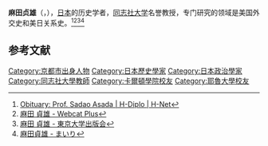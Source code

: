 '''麻田贞雄'''（{{lang-ja|麻田 貞雄}}，{{bd|1936年|1月29日|2019年|2月4日|catIdx=Asada}}），[[日本|日本]]的历史学者，[[同志社大学|同志社大学]]名誉教授，专门研究的领域是美国外交史和美日关系史。<ref>[https://networks.h-net.org/node/28443/discussions/4115540/obituary-professor-sadao-asada Obituary: Prof. Sadao Asada | H-Diplo | H-Net]</ref><ref>[http://webcatplus.nii.ac.jp/webcatplus/details/creator/3406.html 麻田 貞雄 - Webcat Plus]</ref><ref>[http://www.utp.or.jp/author/a138807.html 麻田 貞雄 - 東京大学出版会]</ref><ref>[https://mairi.me/-/1148342 麻田貞雄 - まいり]</ref>

== 参考文献 ==
{{Reflist}}
{{DEFAULTSORT:Asada Sadao}}
[[Category:京都市出身人物|Category:京都市出身人物]]
[[Category:日本歷史學家|Category:日本歷史學家]]
[[Category:日本政治學家|Category:日本政治學家]]
[[Category:同志社大學教師|Category:同志社大學教師]]
[[Category:卡爾頓學院校友|Category:卡爾頓學院校友]]
[[Category:耶魯大學校友|Category:耶魯大學校友]]